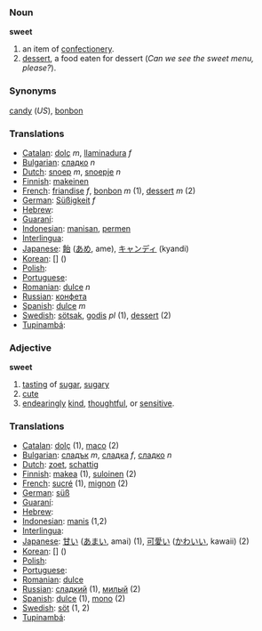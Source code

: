 === Noun ===
'''sweet'''
# an item of [[confectionery]].
# [[dessert]], a food eaten for dessert (''Can we see the sweet menu, please?'').

=== Synonyms ===
[[candy]] (''US''), [[bonbon]]

=== Translations === 
*[[Catalan]]: [[dolç]] ''m'', [[llaminadura]] ''f''
*[[Bulgarian]]: [[сладко]] ''n''
*[[Dutch]]: [[snoep]] ''m'', [[snoepje]] ''n''
*[[Finnish]]: [[makeinen]]
*[[French]]: [[friandise]] ''f'', [[bonbon]] ''m'' (1), [[dessert]] ''m'' (2)
*[[German]]: [[Süßigkeit]] ''f''
*[[Hebrew]]: [[]] '' ''
*[[Guaraní]]: [[]]
*[[Indonesian]]: [[manisan]], [[permen]]
*[[Interlingua]]: [[]]
*[[Japanese]]: [[飴]] ([[あめ]], ame), [[キャンディ]] (kyandi)
*[[Korean]]: [[]] [] ()
*[[Polish]]: [[]]
*[[Portuguese]]: [[]] '' ''
*[[Romanian]]: [[dulce]] ''n''
*[[Russian]]: [[конфета]]
*[[Spanish]]: [[dulce]] ''m''
*[[Swedish]]: [[sötsak]], [[godis]] ''pl'' (1), [[dessert]] (2)
*[[Tupinambá]]: [[]]

=== Adjective ===
'''sweet'''
# [[tasting]] of [[sugar]], [[sugary]]
# [[cute]]
# [[endearing]]ly [[kind]], [[thoughtful]], or [[sensitive]].

=== Translations ===
*[[Catalan]]: [[dolç]] (1), [[maco]] (2)
*[[Bulgarian]]: [[сладък]] ''m'', [[сладка]] ''f'', [[сладко]] ''n''
*[[Dutch]]: [[zoet]], [[schattig]]
*[[Finnish]]: [[makea]] (1), [[suloinen]] (2)
*[[French]]: [[sucré]] (1), [[mignon]] (2)
*[[German]]: [[süß]]
*[[Guaraní]]: [[]]
*[[Hebrew]]: [[]] '' ''
*[[Indonesian]]: [[manis]] (1,2)
*[[Interlingua]]: [[]]
*[[Japanese]]: [[甘い]] ([[あまい]], amai) (1), [[可愛い]] ([[かわいい]], kawaii) (2)
*[[Korean]]: [[]] [] ()
*[[Polish]]: [[]]
*[[Portuguese]]: [[]] '' ''
*[[Romanian]]: [[dulce]]
*[[Russian]]: [[сладкий]] (1), [[милый]] (2)
*[[Spanish]]: [[dulce]] (1), [[mono]] (2)
*[[Swedish]]: [[söt]] (1, 2)
*[[Tupinambá]]: [[]]